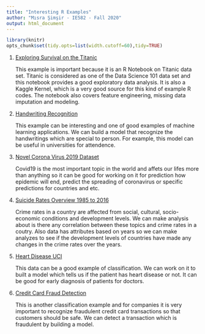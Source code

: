 ```yaml
---
title: "Interesting R Examples"
author: "Mısra Şimşir - IE582 - Fall 2020"
output: html_document
---
```



```r
library(knitr)
opts_chunk$set(tidy.opts=list(width.cutoff=60),tidy=TRUE)
```

1. [Exploring Survival on the Titanic](https://www.kaggle.com/mrisdal/exploring-survival-on-the-titanic)

    This example is important because it is an R Notebook on Titanic data set. Titanic is considered as one of the Data Science 101 data set and this notebook provides a good exploratory data analysis. It is also a Kaggle Kernel, which is a very good source for this kind of example R codes. The notebook also covers feature engineering, missing data imputation and modeling.

2. [Handwriting Recognition](https://www.kaggle.com/landlord/handwriting-recognition)

    This example can be interesting and one of good examples of machine learning applications. We can build a model that recognize the handwritings which are special to person. For example, this model can be useful in universities for attendence.

3. [Novel Corona Virus 2019 Dataset](https://www.kaggle.com/sudalairajkumar/novel-corona-virus-2019-dataset)

    Covid19 is the most important topic in the world and affets our lifes more than anything so it can be good for working on it for prediction how epidemic will end, predict the spreading of coronavirus or specific predictions for countries and etc.

4. [Suicide Rates Overview 1985 to 2016](https://www.kaggle.com/russellyates88/suicide-rates-overview-1985-to-2016)

    Crime rates in a country are affected from social, cultural, socio-economic conditions and development levels. We can make analysis about is there any correlation between these topics and crime rates in a coutry. Also data has attributes based on years so we can make analyzes to see if the development levels of countries have made any changes in the crime rates over the years.

5. [Heart Disease UCI](https://www.kaggle.com/ronitf/heart-disease-uci)

    This data can be a good example of classification. We can work on it to built a model which tells us if the patient has heart disease or not. It can be good for early diagnosis of patients for doctors.

6. [Credit Card Fraud Detection](https://www.kaggle.com/mlg-ulb/creditcardfraud)

    This is another classification example and for companies it is very important to recognize fraudulent credit card transactions so that customers should be safe. We can detect a transaction which is fraudulent by building a model. 
